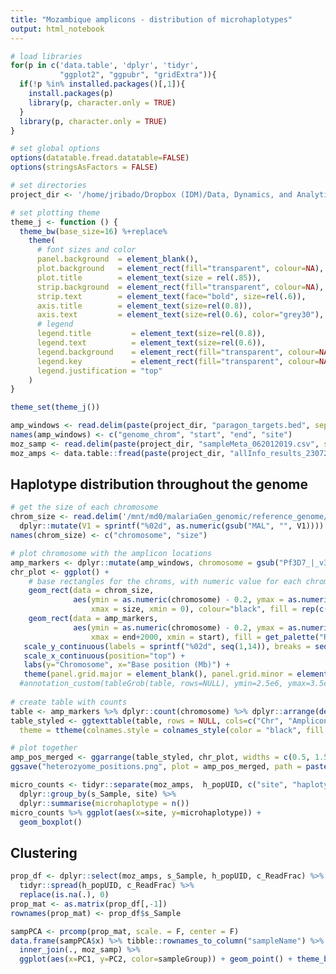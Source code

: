 ```yaml
---
title: "Mozambique amplicons - distribution of microhaplotypes"
output: html_notebook
---
```


```r
# load libraries
for(p in c('data.table', 'dplyr', 'tidyr', 
           "ggplot2", "ggpubr", "gridExtra")){
  if(!p %in% installed.packages()[,1]){
    install.packages(p)
    library(p, character.only = TRUE)
  }
  library(p, character.only = TRUE)
}

# set global options
options(datatable.fread.datatable=FALSE)
options(stringsAsFactors = FALSE)

# set directories
project_dir <- '/home/jribado/Dropbox (IDM)/Data, Dynamics, and Analytics Folder/Projects/malaria_Mozambique/amplicons_processed' 

# set plotting theme
theme_j <- function () {
  theme_bw(base_size=16) %+replace%
    theme(
      # font sizes and color
      panel.background  = element_blank(),
      plot.background   = element_rect(fill="transparent", colour=NA),
      plot.title        = element_text(size = rel(.85)),
      strip.background  = element_rect(fill="transparent", colour=NA),
      strip.text        = element_text(face="bold", size=rel(.6)),
      axis.title        = element_text(size=rel(0.8)),
      axis.text         = element_text(size=rel(0.6), color="grey30"),
      # legend
      legend.title         = element_text(size=rel(0.8)),
      legend.text          = element_text(size=rel(0.6)),
      legend.background    = element_rect(fill="transparent", colour=NA),
      legend.key           = element_rect(fill="transparent", colour=NA),
      legend.justification = "top"
    )
}

theme_set(theme_j())
```

```r
amp_windows <- read.delim(paste(project_dir, "paragon_targets.bed", sep='/'), header=F)
names(amp_windows) <- c("genome_chrom", "start", "end", "site") 
moz_samp <- read.delim(paste(project_dir, "sampleMeta_062012019.csv", sep='/'), sep=",")
moz_amps <- data.table::fread(paste(project_dir, "allInfo_results_23072019.tab.gz", sep="/")) 
```

## Haplotype distribution throughout the genome

```r
# get the size of each chromosome
chrom_size <- read.delim('/mnt/md0/malariaGen_genomic/reference_genome/Plasmodium_3D7_v5.5_chrom.sizes.txt', header=F) %>%
  dplyr::mutate(V1 = sprintf("%02d", as.numeric(gsub("MAL", "", V1))))
names(chrom_size) <- c("chromosome", "size")

# plot chromosome with the amplicon locations
amp_markers <- dplyr::mutate(amp_windows, chromosome = gsub("Pf3D7_|_v3", "", genome_chrom)) 
chr_plot <- ggplot() + 
    # base rectangles for the chroms, with numeric value for each chrom on the x-axis
    geom_rect(data = chrom_size,
              aes(ymin = as.numeric(chromosome) - 0.2, ymax = as.numeric(chromosome) + 0.2, 
                  xmax = size, xmin = 0), colour="black", fill = rep(c("grey85", "grey95"), 7)) +
    geom_rect(data = amp_markers,  
              aes(ymin = as.numeric(chromosome) - 0.2, ymax = as.numeric(chromosome) + 0.2, 
                  xmax = end+2000, xmin = start), fill = get_palette("RdBu", 6)[1], alpha=0.75) +
   scale_y_continuous(labels = sprintf("%02d", seq(1,14)), breaks = seq(1,14)) +
   scale_x_continuous(position="top") +
   labs(y="Chromosome", x="Base position (Mb)") +
   theme(panel.grid.major = element_blank(), panel.grid.minor = element_blank())  
  #annotation_custom(tableGrob(table, rows=NULL), ymin=2.5e6, ymax=3.5e6, xmin=1, xmax=11)
   
# create table with counts
table <- amp_markers %>% dplyr::count(chromosome) %>% dplyr::arrange(desc(chromosome)) 
table_styled <- ggtexttable(table, rows = NULL, cols=c("Chr", "Amplicons"), 
  theme = ttheme(colnames.style = colnames_style(color = "black", fill = c("white", get_palette("RdBu", 6)[1]))))

# plot together
amp_pos_merged <- ggarrange(table_styled, chr_plot, widths = c(0.5, 1.5),ncol = 2, nrow = 1, align = "h") 
ggsave("heterozyome_positions.png", plot = amp_pos_merged, path = paste(project_dir, "plots", sep="/"), width = 10, height = 4.5, units = c("in"), dpi = 300)  
```


```r
micro_counts <- tidyr::separate(moz_amps,  h_popUID, c("site", "haplotype")) %>%
  dplyr::group_by(s_Sample, site) %>%
  dplyr::summarise(microhaplotype = n())
micro_counts %>% ggplot(aes(x=site, y=microhaplotype)) +
  geom_boxplot()
```

## Clustering

```r
prop_df <- dplyr::select(moz_amps, s_Sample, h_popUID, c_ReadFrac) %>%
  tidyr::spread(h_popUID, c_ReadFrac) %>%
  replace(is.na(.), 0) 
prop_mat <- as.matrix(prop_df[,-1])
rownames(prop_mat) <- prop_df$s_Sample
```

```r
sampPCA <- prcomp(prop_mat, scale. = F, center = F)
data.frame(sampPCA$x) %>% tibble::rownames_to_column("sampleName") %>%
  inner_join(., moz_samp) %>%
  ggplot(aes(x=PC1, y=PC2, color=sampleGroup)) + geom_point() + theme_bw()
```

